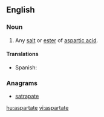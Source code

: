 ==English==

===Noun===
{{en-noun}}

# {{context|organic compound|lang=en}} Any [[salt]] or [[ester]] of [[aspartic acid]].
====Translations====
{{trans-top|salt or ester of aspartic acid}}
* Spanish: {{t|es|aspartato|m}}
{{trans-mid}}
{{trans-bottom}}

===Anagrams===
* [[satrapate#English|satrapate]]

[[hu:aspartate]]
[[vi:aspartate]]